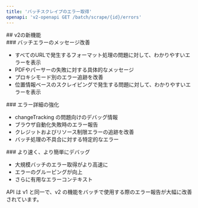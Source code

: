 ```yaml
---
title: 'バッチスクレイプのエラー取得'
openapi: 'v2-openapi GET /batch/scrape/{id}/errors'
---
```


<div id="whats-new-in-v2">
  ## v2の新機能
</div>

<div id="better-batch-error-messages">
  ### バッチエラーのメッセージ改善
</div>

- すべてのURLで発生するフォーマット処理の問題に対して、わかりやすいエラーを表示
- PDFやパーサーの失敗に対する具体的なメッセージ
- プロキシモード別のエラー追跡を改善
- 位置情報ベースのスクレイピングで発生する問題に対して、わかりやすいエラーを表示

<div id="more-error-details">
  ### エラー詳細の強化
</div>

- changeTracking の問題向けのデバッグ情報
- ブラウザ自動化失敗時のエラー報告
- クレジットおよびリソース制限エラーの追跡を改善
- バッチ処理の不具合に対する特定的なエラー

<div id="faster-and-easier-debugging">
  ### より速く、より簡単にデバッグ
</div>

- 大規模バッチのエラー取得がより高速に
- エラーのグルーピングが向上
- さらに有用なエラーコンテキスト

API は v1 と同一で、v2 の機能をバッチで使用する際のエラー報告が大幅に改善されています。